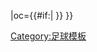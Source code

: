 {{fb team |t=-{zh-hans:布拉格斯拉维亚;zh-hant:布拉格斯拉維亞;}- |tan=布拉格斯拉維亞|tc=CZE |abb={{#if:{{{abb|}}}|SLA{{0}}}} |oc={{#if:{{{oc|}}}|{{{oc}}} }} }}<!--
--><noinclude>[[Category:足球模板]]</noinclude>